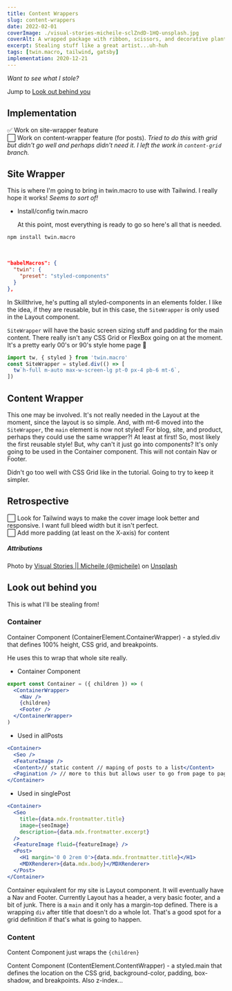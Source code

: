 ```yaml
---
title: Content Wrappers
slug: content-wrappers
date: 2022-02-01
coverImage: ./visual-stories-micheile-sclZndD-1HQ-unsplash.jpg
coverAlt: A wrapped package with ribbon, scissors, and decorative plants nearby
excerpt: Stealing stuff like a great artist...uh-huh
tags: [twin.macro, tailwind, gatsby]
implementation: 2020-12-21
---
```


<Info>

_Want to see what I stole?_

Jump to [Look out behind you](#look-out-behind-you)

</Info>

## Implementation

✅ Work on site-wrapper feature  
⬜ Work on content-wrapper feature (for posts). _Tried to do this with grid but didn't go well and perhaps didn't need it. I left the work in `content-grid` branch._

## Site Wrapper

This is where I'm going to bring in twin.macro to use with Tailwind. I really hope it works! _Seems to sort of!_

- Install/config twin.macro

  At this point, most everything is ready to go so here's all that is needed.

```bash
npm install twin.macro
```

<br />

```json
"babelMacros": {
  "twin": {
    "preset": "styled-components"
  }
},
```

In Skillthrive, he's putting all styled-components in an elements folder. I like the idea, if they are reusable, but in this case, the `SiteWrapper` is only used in the Layout component.

`SiteWrapper` will have the basic screen sizing stuff and padding for the main content. There really isn't any CSS Grid or FlexBox going on at the moment. It's a pretty early 00's or 90's style home page 🙂

```jsx
import tw, { styled } from 'twin.macro'
const SiteWrapper = styled.div(() => [
  tw`h-full m-auto max-w-screen-lg pt-0 px-4 pb-6 mt-6`,
])
```

## Content Wrapper

This one may be involved. It's not really needed in the Layout at the moment, since the layout is so simple. And, with mt-6 moved into the `SiteWrapper`, the `main` element is now not styled! For blog, site, and product, perhaps they could use the same wrapper?! At least at first! So, most likely the first reusable style! But, why can't it just go into components? It's only going to be used in the Container component. This will not contain Nav or Footer.

<Warning>

Didn't go too well with CSS Grid like in the tutorial. Going to try to keep it simpler.

</Warning>

## Retrospective

⬜ Look for Tailwind ways to make the cover image look better and responsive. I want full bleed width but it isn't perfect.  
⬜ Add more padding (at least on the X-axis) for content

##### Attributions

Photo by [Visual Stories || Micheile (@micheile)](https://unsplash.com/@micheile?utm_source=unsplash&utm_medium=referral&utm_content=creditCopyText)
on [Unsplash](https://unsplash.com/s/photos/wrapping-paper?utm_source=unsplash&utm_medium=referral&utm_content=creditCopyText)

## Look out behind you

This is what I'll be stealing from!

### Container

Container Component (ContainerElement.ContainerWrapper) - a styled.div that defines 100% height, CSS grid, and breakpoints.

He uses this to wrap that whole site really.

- Container Component

```jsx
export const Container = ({ children }) => (
  <ContainerWrapper>
    <Nav />
    {children}
    <Footer />
  </ContainerWrapper>
)
```

- Used in allPosts

```jsx
<Container>
  <Seo />
  <FeatureImage />
  <Content>// static content // maping of posts to a list</Content>
  <Pagination /> // more to this but allows user to go from page to page
</Container>
```

- Used in singlePost

```jsx
<Container>
  <Seo
    title={data.mdx.frontmatter.title}
    image={seoImage}
    description={data.mdx.frontmatter.excerpt}
  />
  <FeatureImage fluid={featureImage} />
  <Post>
    <H1 margin='0 0 2rem 0'>{data.mdx.frontmatter.title}</H1>
    <MDXRenderer>{data.mdx.body}</MDXRenderer>
  </Post>
</Container>
```

Container equivalent for my site is Layout component. It will eventually have a Nav and Footer. Currently Layout has a header, a very basic footer, and a bit of junk. There is a `main` and it only has a margin-top defined. There is a wrapping `div` after title that doesn't do a whole lot. That's a good spot for a grid definition if that's what is going to happen.

### Content

Content Component just wraps the `{children}`

Content Component (ContentElement.ContentWrapper) - a styled.main that defines the location on the CSS grid, background-color, padding, box-shadow, and breakpoints. Also z-index…
